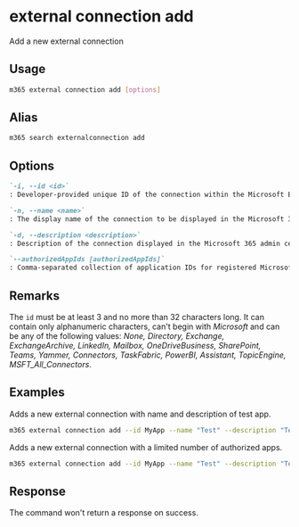
# external connection add

Add a new external connection

## Usage

```sh
m365 external connection add [options]
```

## Alias

```sh
m365 search externalconnection add
```

## Options

```md definition-list
`-i, --id <id>`
: Developer-provided unique ID of the connection within the Microsoft Entra ID tenant.

`-n, --name <name>`
: The display name of the connection to be displayed in the Microsoft 365 admin center. Maximum length of 128 characters.

`-d, --description <description>`
: Description of the connection displayed in the Microsoft 365 admin center.

`--authorizedAppIds [authorizedAppIds]`
: Comma-separated collection of application IDs for registered Microsoft Entra ID apps that are allowed to manage the external connection and to index content in the external connection.
```

<Global />

## Remarks

The `id` must be at least 3 and no more than 32 characters long. It can contain only alphanumeric characters, can't begin with _Microsoft_ and can be any of the following values: *None, Directory, Exchange, ExchangeArchive, LinkedIn, Mailbox, OneDriveBusiness, SharePoint, Teams, Yammer, Connectors, TaskFabric, PowerBI, Assistant, TopicEngine, MSFT_All_Connectors*.

## Examples

Adds a new external connection with name and description of test app.

```sh
m365 external connection add --id MyApp --name "Test" --description "Test"
```

Adds a new external connection with a limited number of authorized apps.

```sh
m365 external connection add --id MyApp --name "Test" --description "Test" --authorizedAppIds  "00000000-0000-0000-0000-000000000000,00000000-0000-0000-0000-000000000001,00000000-0000-0000-0000-000000000002"
```

## Response

The command won't return a response on success.
